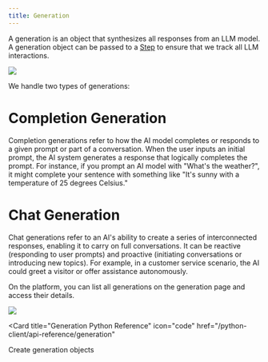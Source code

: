 ```yaml
---
title: Generation
---
```


A generation is an object that synthesizes all responses from an LLM model. A generation object can be passed to a [Step](/concepts/step) to ensure that we track all LLM interactions.

<Frame caption="Literal generation">
  <img src="/images/generation.png" />
</Frame>

We handle two types of generations:

# Completion Generation

Completion generations refer to how the AI model completes or responds to a given prompt or part of a conversation. When the user inputs an initial prompt, the AI system generates a response that logically completes the prompt. For instance, if you prompt an AI model with "What's the weather?", it might complete your sentence with something like "It's sunny with a temperature of 25 degrees Celsius."

# Chat Generation

Chat generations refer to an AI's ability to create a series of interconnected responses, enabling it to carry on full conversations. It can be reactive (responding to user prompts) and proactive (initiating conversations or introducing new topics). For example, in a customer service scenario, the AI could greet a visitor or offer assistance autonomously.

On the platform, you can list all generations on the generation page and access their details.

<Frame caption="List of Generations">
  <img src="/images/generations-list.png" />
</Frame>

<Card
  title="Generation Python Reference"
  icon="code"
  href="/python-client/api-reference/generation"
>
  Create generation objects
</Card>
